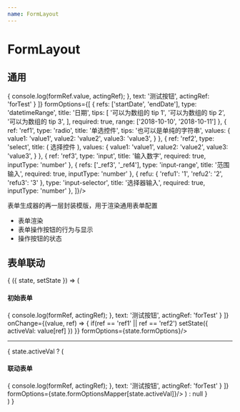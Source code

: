 ```yaml
---
name: FormLayout
---
```



# FormLayout

<PropsTable of={FormLayout} />

## 通用

<Playground>
  <FormLayout
    btnConfig={[
      {
        action: (formRef, actingRef) => {
          console.log(formRef.value, actingRef);
        },
        text: '测试按钮',
        actingRef: 'forTest'
      }
    ]}
    formOptions={[
      {
        refs: ['startDate', 'endDate'],
        type: 'datetimeRange',
        title: '日期',
        tips: [
          '可以为数组的 tip 1',
          '可以为数组的 tip 2',
          '可以为数组的 tip 3',
        ],
        required: true,
        range: ['2018-10-10', '2018-10-11']
      },
      {
        ref: 'ref1',
        type: 'radio',
        title: '单选控件',
        tips: '也可以是单纯的字符串',
        values: {
          value1: 'value1',
          value2: 'value2',
          value3: 'value3',
        }
      },
      {
        ref: 'ref2',
        type: 'select',
        title: (
          <span>选择控件</span>
        ),
        values: {
          value1: 'value1',
          value2: 'value2',
          value3: 'value3',
        }
      },
      {
        ref: 'ref3',
        type: 'input',
        title: '输入数字',
        required: true,
        inputType: 'number'
      },
      {
        refs: ['_ref3', '_ref4'],
        type: 'input-range',
        title: '范围输入',
        required: true,
        inputType: 'number'
      },
      {
        refu: {
          'refu1': '1', 'refu2': '2', 'refu3': '3'
        },
        type: 'input-selector',
        title: '选择器输入',
        required: true,
        inputType: 'number'
      },
    ]}/>
</Playground>

表单生成器的再一层封装模版，用于渲染通用表单配置

- 表单渲染
- 表单操作按钮的行为与显示
- 操作按钮的状态

## 表单联动

<Playground>
  <State initial={{
    activeVal: '',
    formOptions: [
      {
        refs: ['startDate', 'endDate'],
        type: 'datetimeRange',
        title: '日期',
        required: true,
        range: ['2018-10-10', '2018-10-11']
      },
      {
        ref: 'ref1',
        type: 'radio',
        title: '单选控件',
        values: {
          value1: 'value1',
          value2: 'value2',
          value3: 'value3',
        }
      },
      {
        ref: 'ref2',
        type: 'select',
        title: '选择控件',
        values: {
          value1: 'value1',
          value2: 'value2',
          value3: 'value3',
        }
      },
      {
        ref: 'ref3',
        type: 'input',
        title: '输入',
        required: true,
        inputType: 'number'
      },
    ],
    formOptionsMapper: {
      value1: [
        {
          ref: 'test',
          type: 'input',
          title: '测试1'
        }
      ],
      value2: [
        {
          ref: 'test',
          type: 'input',
          title: '测试2'
        }
      ],
      value3: [
        {
          ref: 'test',
          type: 'input',
          title: '测试3'
        }
      ],
    }
  }}>
    {
      ({ state, setState }) => (
        <div>
          <h4>初始表单</h4>
          <FormLayout
            btnConfig={[
              {
                action: (formRef, actingRef) => {
                  console.log(formRef, actingRef);
                },
                text: '测试按钮',
                actingRef: 'forTest'
              }
            ]}
            onChange={(value, ref) => {
              if(ref == 'ref1' || ref == 'ref2') setState({
                activeVal: value[ref]
              })
            }}
            formOptions={state.formOptions}/>
          <hr/>
          {
            state.activeVal ? (
              <React.Fragment>
                <h4>联动表单</h4>
                <FormLayout
                  key={state.activeVal}
                  btnConfig={[
                    {
                      action: (formRef, actingRef) => {
                        console.log(formRef, actingRef);
                      },
                      text: '测试按钮',
                      actingRef: 'forTest'
                    }
                  ]}
                  formOptions={state.formOptionsMapper[state.activeVal]}/>
              </React.Fragment>
            ) : null
          }
        </div>
      )
    }
  </State>
</Playground>